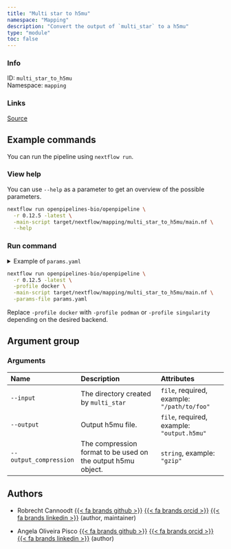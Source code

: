 ```yaml
---
title: "Multi star to h5mu"
namespace: "Mapping"
description: "Convert the output of `multi_star` to a h5mu"
type: "module"
toc: false
---
```


::: {.column-margin}

### Info

ID: `multi_star_to_h5mu`  
Namespace: `mapping`

### Links
[Source](https://github.com/openpipelines-bio/openpipeline/blob/0.12.5/./src/mapping/multi_star_to_h5mu){.btn-action .btn-sm .btn-info .btn role="button"}

:::



## Example commands

You can run the pipeline using `nextflow run`.

### View help

You can use `--help` as a parameter to get an overview of the possible parameters.

```bash
nextflow run openpipelines-bio/openpipeline \
  -r 0.12.5 -latest \
  -main-script target/nextflow/mapping/multi_star_to_h5mu/main.nf \
  --help
```

### Run command

<details>
<summary>Example of `params.yaml`</summary>
```yaml
# Arguments
input: # please fill in - example: "/path/to/foo"
# output: "$id.$key.output.h5mu"
# output_compression: "gzip"

# Nextflow input-output arguments
publish_dir: # please fill in - example: "output/"
# param_list: "my_params.yaml"
```
</details>

```bash
nextflow run openpipelines-bio/openpipeline \
  -r 0.12.5 -latest \
  -profile docker \
  -main-script target/nextflow/mapping/multi_star_to_h5mu/main.nf \
  -params-file params.yaml
```

:::{.callout-note}
Replace `-profile docker` with `-profile podman` or `-profile singularity` depending on the desired backend.
:::

## Argument group

### Arguments

|Name                   |Description                                                  |Attributes                                  |
|:----------------------|:------------------------------------------------------------|:-------------------------------------------|
|`--input`              |The directory created by `multi_star`                        |`file`, required, example: `"/path/to/foo"` |
|`--output`             |Output h5mu file.                                            |`file`, required, example: `"output.h5mu"`  |
|`--output_compression` |The compression format to be used on the output h5mu object. |`string`, example: `"gzip"`                 |

## Authors


  * Robrecht Cannoodt [{{< fa brands github >}}](https://github.com/rcannood) [{{< fa brands orcid >}}](https://orcid.org/0000-0003-3641-729X) [{{< fa brands linkedin >}}](https://linkedin.com/in/robrechtcannoodt) (author, maintainer)

  * Angela Oliveira Pisco [{{< fa brands github >}}](https://github.com/aopisco) [{{< fa brands orcid >}}](https://orcid.org/0000-0003-0142-2355) [{{< fa brands linkedin >}}](https://linkedin.com/in/aopisco) (author)

